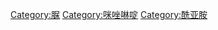 {{catmore}}
{{Commons cat|Hydantoins}}


[[Category:脲|Category:脲]]
[[Category:咪唑啉啶|Category:咪唑啉啶]]
[[Category:酰亚胺|Category:酰亚胺]]
